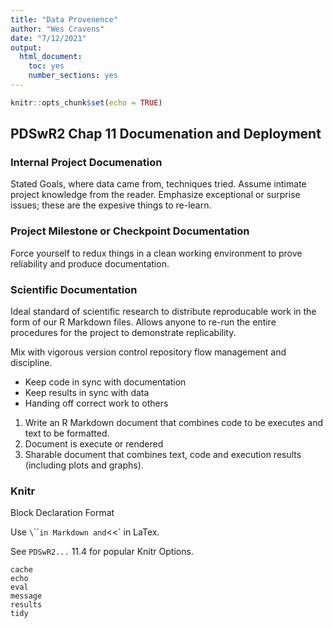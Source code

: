 ```yaml
---
title: "Data Provenence"
author: "Wes Cravens"
date: "7/12/2021"
output: 
  html_document: 
    toc: yes
    number_sections: yes
---
```


```r
knitr::opts_chunk$set(echo = TRUE)
```

## PDSwR2 Chap 11 Documenation and Deployment

### Internal Project Documenation

Stated Goals, where data came from, techniques tried.
Assume intimate project knowledge from the reader.
Emphasize exceptional or surprise issues; these are the expesive things to re-learn.

### Project Milestone or Checkpoint Documentation

Force yourself to redux things in a clean working environment to prove reliability and produce documentation.

### Scientific Documentation

Ideal standard of scientific research to distribute reproducable work in the form of our R Markdown files.  Allows anyone to re-run the entire procedures for the project to demonstrate replicability.

Mix with vigorous version control repository flow management and discipline.

- Keep code in sync with documentation
- Keep results in sync with data
- Handing off correct work to others

1. Write an R Markdown document that combines code to be executes and text to be formatted.
2. Document is execute or rendered
3. Sharable document that combines text, code and execution results (including plots and graphs).

### Knitr

Block Declaration Format

Use `\`\`\`` in Markdown and `<<` in LaTex.

See `PDSwR2...` 11.4 for popular Knitr Options.

    cache
    echo
    eval
    message
    results
    tidy


